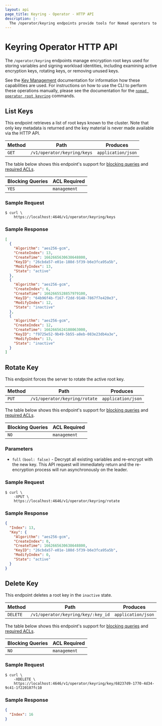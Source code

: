```yaml
---
layout: api
page_title: Keyring - Operator - HTTP API
description: |-
  The /operator/keyring endpoints provide tools for Nomad operators to interact with the root keyring.
---
```


# Keyring Operator HTTP API

The `/operator/keyring` endpoints manage encryption root keys used for storing
variables and signing workload identities, including examining active encryption
keys, rotating keys, or removing unused keys.

See the [Key Management] documentation for information how these capabilities
are used. For instructions on how to use the CLI to perform these operations
manually, please see the documentation for the [`nomad operator root keyring`]
commands.

## List Keys

This endpoint retrieves a list of root keys known to the cluster. Note that only
key metadata is returned and the key material is never made available via the
HTTP API.

| Method | Path                        | Produces           |
|--------|-----------------------------|--------------------|
| `GET`  | `/v1/operator/keyring/keys` | `application/json` |

The table below shows this endpoint's support for [blocking queries] and
[required ACLs].

| Blocking Queries | ACL Required |
|------------------|--------------|
| `YES`            | `management` |

### Sample Request

```shell-session
$ curl \
    https://localhost:4646/v1/operator/keyring/keys
```

### Sample Response

```json
[
  {
    "Algorithm": "aes256-gcm",
    "CreateIndex": 13,
    "CreateTime": 1662665630638648800,
    "KeyID": "26cbda57-e01e-188d-5f39-b6e3fca95a5b",
    "ModifyIndex": 13,
    "State": "active"
  },
  {
    "Algorithm": "aes256-gcm",
    "CreateIndex": 6,
    "CreateTime": 1662665528857979100,
    "KeyID": "64b96f4b-f167-f2dd-9148-7867f7e420e3",
    "ModifyIndex": 12,
    "State": "inactive"
  },
  {
    "Algorithm": "aes256-gcm",
    "CreateIndex": 12,
    "CreateTime": 1662665624108063000,
    "KeyID": "f9725e52-9b49-5b55-a8eb-083e23db4a3e",
    "ModifyIndex": 13,
    "State": "inactive"
  }
]
```

## Rotate Key

This endpoint forces the server to rotate the active root key.

| Method | Path                          | Produces           |
|--------|-------------------------------|--------------------|
| `PUT`  | `/v1/operator/keyring/rotate` | `application/json` |

The table below shows this endpoint's support for [blocking queries] and
[required ACLs].

| Blocking Queries | ACL Required |
|------------------|--------------|
| `NO`             | `management` |


### Parameters

- `full` `(bool: false)` - Decrypt all existing variables and re-encrypt with
  the new key. This API request will immediately return and the re-encryption
  process will run asynchronously on the leader.


### Sample Request

```shell-session
$ curl \
    -XPUT \
    https://localhost:4646/v1/operator/keyring/rotate
```

### Sample Response

```json
{
  "Index": 13,
  "Key": {
    "Algorithm": "aes256-gcm",
    "CreateIndex": 0,
    "CreateTime": 1662665630638648800,
    "KeyID": "26cbda57-e01e-188d-5f39-b6e3fca95a5b",
    "ModifyIndex": 0,
    "State": "active"
  }
}
```

## Delete Key

This endpoint deletes a root key in the `inactive` state.

| Method   | Path                               | Produces           |
|----------|------------------------------------|--------------------|
| `DELETE` | `/v1/operator/keyring/key/:key_id` | `application/json` |

The table below shows this endpoint's support for [blocking queries] and
[required ACLs].

| Blocking Queries | ACL Required |
|------------------|--------------|
| `NO`             | `management` |

### Sample Request

```shell-session
$ curl \
    -XDELETE \
    https://localhost:4646/v1/operator/keyring/key/68237d9-1770-4d34-9c41-1f220107fc10
```


### Sample Response

```json
{
  "Index": 16
}
```


[Key Management]: /nomad/docs/operations/key-management
[`nomad operator root keyring`]: /nomad/docs/commands/operator/root/keyring-rotate
[blocking queries]: /nomad/api-docs#blocking-queries
[required ACLs]: /nomad/api-docs#acls
